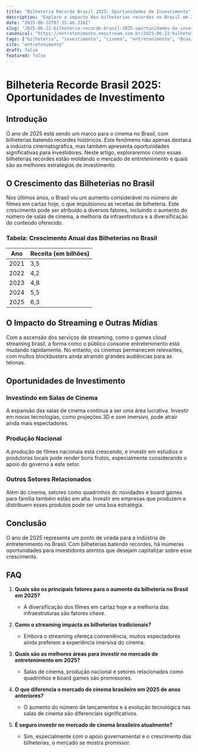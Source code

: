 ```yaml
---
title: "Bilheteria Recorde Brasil 2025: Oportunidades de Investimento"
description: "Explore o impacto das bilheterias recordes no Brasil em 2025 e descubra oportunidades para investidores no mercado de entretenimento."
date: "2025-06-22T07:35:46.318Z"
slug: "2025-06-22-bilheteria-recorde-brasil-2025-oportunidades-de-investimento"
canonical: "https://entretenimento.neostream.com.br/2025-06-22-bilheteria-recorde-brasil-2025-oportunidades-de-investimento"
tags: ["bilheteria", "investimento", "cinema", "entretenimento", "Brasil"]
site: "entretenimento"
draft: false
featured: false
---
```


# Bilheteria Recorde Brasil 2025: Oportunidades de Investimento

## Introdução

O ano de 2025 está sendo um marco para o cinema no Brasil, com bilheterias batendo recordes históricos. Este fenômeno não apenas destaca a indústria cinematográfica, mas também apresenta oportunidades significativas para investidores. Neste artigo, exploraremos como essas bilheterias recordes estão moldando o mercado de entretenimento e quais são as melhores estratégias de investimento.

## O Crescimento das Bilheterias no Brasil

Nos últimos anos, o Brasil viu um aumento considerável no número de filmes em cartaz hoje, o que impulsionou as receitas de bilheteria. Este crescimento pode ser atribuído a diversos fatores, incluindo o aumento do número de salas de cinema, a melhoria da infraestrutura e a diversificação do conteúdo oferecido.

### Tabela: Crescimento Anual das Bilheterias no Brasil

| Ano | Receita (em bilhões) |
|-----|----------------------|
| 2021 | 3,5 |
| 2022 | 4,2 |
| 2023 | 4,8 |
| 2024 | 5,5 |
| 2025 | 6,3 |

## O Impacto do Streaming e Outras Mídias

Com a ascensão dos serviços de streaming, como o games cloud streaming brasil, a forma como o público consome entretenimento está mudando rapidamente. No entanto, os cinemas permanecem relevantes, com muitos blockbusters ainda atraindo grandes audiências para as telonas.

## Oportunidades de Investimento

### Investindo em Salas de Cinema

A expansão das salas de cinema continua a ser uma área lucrativa. Investir em novas tecnologias, como projeções 3D e som imersivo, pode atrair ainda mais espectadores.

### Produção Nacional

A produção de filmes nacionais está crescendo, e investir em estúdios e produtoras locais pode render bons frutos, especialmente considerando o apoio do governo a este setor.

### Outros Setores Relacionados

Além do cinema, setores como quadrinhos dc novidades e board games para família também estão em alta. Investir em empresas que produzem e distribuem esses produtos pode ser uma boa estratégia.

## Conclusão

O ano de 2025 representa um ponto de virada para a indústria de entretenimento no Brasil. Com bilheterias batendo recordes, há inúmeras oportunidades para investidores atentos que desejam capitalizar sobre esse crescimento.

## FAQ

1. **Quais são os principais fatores para o aumento da bilheteria no Brasil em 2025?**
   - A diversificação dos filmes em cartaz hoje e a melhoria das infraestruturas são fatores chave.

2. **Como o streaming impacta as bilheterias tradicionais?**
   - Embora o streaming ofereça conveniência, muitos espectadores ainda preferem a experiência imersiva do cinema.

3. **Quais são as melhores áreas para investir no mercado de entretenimento em 2025?**
   - Salas de cinema, produção nacional e setores relacionados como quadrinhos e board games são promissores.

4. **O que diferencia o mercado de cinema brasileiro em 2025 de anos anteriores?**
   - O aumento do número de lançamentos e a evolução tecnológica nas salas de cinema são diferenciais significativos.

5. **É seguro investir no mercado de cinema brasileiro atualmente?**
   - Sim, especialmente com o apoio governamental e o crescimento das bilheterias, o mercado se mostra promissor.